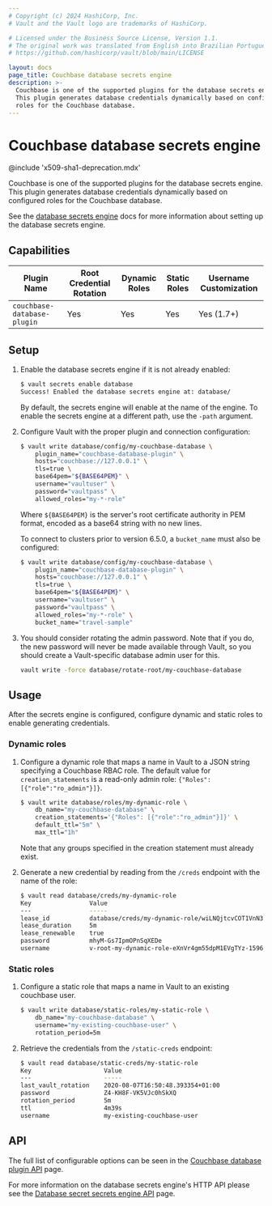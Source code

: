 ```yaml
---
# Copyright (c) 2024 HashiCorp, Inc.
# Vault and the Vault logo are trademarks of HashiCorp.

# Licensed under the Business Source License, Version 1.1.
# The original work was translated from English into Brazilian Portuguese.
# https://github.com/hashicorp/vault/blob/main/LICENSE

layout: docs
page_title: Couchbase database secrets engine
description: >-
  Couchbase is one of the supported plugins for the database secrets engine.
  This plugin generates database credentials dynamically based on configured
  roles for the Couchbase database.
---
```


# Couchbase database secrets engine

@include 'x509-sha1-deprecation.mdx'

Couchbase is one of the supported plugins for the database secrets engine. This
plugin generates database credentials dynamically based on configured roles for
the Couchbase database.

See the [database secrets engine](/vault/docs/secrets/databases) docs for
more information about setting up the database secrets engine.

## Capabilities

| Plugin Name                 | Root Credential Rotation | Dynamic Roles | Static Roles | Username Customization |
| --------------------------- | ------------------------ | ------------- | ------------ | ---------------------- |
| `couchbase-database-plugin` | Yes                      | Yes           | Yes          | Yes (1.7+)             |

## Setup

1.  Enable the database secrets engine if it is not already enabled:

    ```bash
    $ vault secrets enable database
    Success! Enabled the database secrets engine at: database/
    ```

    By default, the secrets engine will enable at the name of the engine. To
    enable the secrets engine at a different path, use the `-path` argument.

1.  Configure Vault with the proper plugin and connection configuration:

    ```bash
    $ vault write database/config/my-couchbase-database \
        plugin_name="couchbase-database-plugin" \
        hosts="couchbase://127.0.0.1" \
        tls=true \
        base64pem="${BASE64PEM}" \
        username="vaultuser" \
        password="vaultpass" \
        allowed_roles="my-*-role"
    ```

    Where `${BASE64PEM}` is the server's root certificate authority in PEM
    format, encoded as a base64 string with no new lines.

    To connect to clusters prior to version 6.5.0, a `bucket_name` must also
    be configured:

    ```bash
    $ vault write database/config/my-couchbase-database \
        plugin_name="couchbase-database-plugin" \
        hosts="couchbase://127.0.0.1" \
        tls=true \
        base64pem="${BASE64PEM}" \
        username="vaultuser" \
        password="vaultpass" \
        allowed_roles="my-*-role" \
        bucket_name="travel-sample"
    ```

1.  You should consider rotating the admin password. Note that if you do, the
    new password will never be made available through Vault, so you should
    create a Vault-specific database admin user for this.

    ```bash
    vault write -force database/rotate-root/my-couchbase-database
    ```

## Usage

After the secrets engine is configured, configure dynamic and static roles
to enable generating credentials.

### Dynamic roles

1.  Configure a dynamic role that maps a name in Vault to a JSON string
    specifying a Couchbase RBAC role. The default value for
    `creation_statements` is a read-only admin role:
    `{"Roles": [{"role":"ro_admin"}]}`.

    ```bash
    $ vault write database/roles/my-dynamic-role \
        db_name="my-couchbase-database" \
        creation_statements='{"Roles": [{"role":"ro_admin"}]}' \
        default_ttl="5m" \
        max_ttl="1h"
    ```

    Note that any groups specified in the creation statement must already exist.

1.  Generate a new credential by reading from the `/creds` endpoint with the name
    of the role:

    ```bash
    $ vault read database/creds/my-dynamic-role
    Key                Value
    ---                -----
    lease_id           database/creds/my-dynamic-role/wiLNQjtcvCOT1VnN3qnUJnBz
    lease_duration     5m
    lease_renewable    true
    password           mhyM-Gs7IpmOPnSqXEDe
    username           v-root-my-dynamic-role-eXnVr4gm55dpM1EVgTYz-1596815027
    ```

### Static roles

1.  Configure a static role that maps a name in Vault to an existing couchbase
    user.

    ```bash
    $ vault write database/static-roles/my-static-role \
        db_name="my-couchbase-database" \
        username="my-existing-couchbase-user" \
        rotation_period=5m
    ```

1.  Retrieve the credentials from the `/static-creds` endpoint:

    ```bash
    $ vault read database/static-creds/my-static-role
    Key                    Value
    ---                    -----
    last_vault_rotation    2020-08-07T16:50:48.393354+01:00
    password               Z4-KH8F-VK5VJc0hSkXQ
    rotation_period        5m
    ttl                    4m39s
    username               my-existing-couchbase-user
    ```

## API

The full list of configurable options can be seen in the [Couchbase database plugin API](/vault/api-docs/secret/databases/couchbase) page.

For more information on the database secrets engine's HTTP API please see the [Database secret secrets engine API](/vault/api-docs/secret/databases) page.
